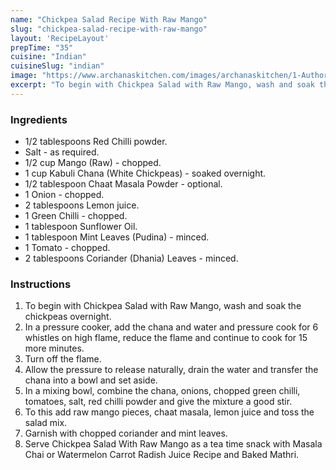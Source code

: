 ---
name: "Chickpea Salad Recipe With Raw Mango"
slug: "chickpea-salad-recipe-with-raw-mango"
layout: 'RecipeLayout'
prepTime: "35"
cuisine: "Indian"
cuisineSlug: "indian"
image: "https://www.archanaskitchen.com/images/archanaskitchen/1-Author/Lubna_Karim/Chickpea_Salad_with_Raw_Mango_1600.jpg"
excerpt: "To begin with Chickpea Salad with Raw Mango, wash and soak the chickpeas overnight"
---

### Ingredients

- 1/2 tablespoons Red Chilli powder.
- Salt - as required.
- 1/2 cup Mango (Raw) - chopped.
- 1 cup Kabuli Chana (White Chickpeas) - soaked overnight.
- 1/2 tablespoon Chaat Masala Powder - optional.
- 1 Onion - chopped.
- 2 tablespoons Lemon juice.
- 1 Green Chilli - chopped.
- 1 tablespoon Sunflower Oil.
- 1 tablespoon Mint Leaves (Pudina) - minced.
- 1 Tomato - chopped.
- 2 tablespoons Coriander (Dhania) Leaves - minced.

### Instructions

1. To begin with Chickpea Salad with Raw Mango, wash and soak the chickpeas overnight.
1. In a pressure cooker, add the chana and water and pressure cook for 6 whistles on high flame, reduce the flame and continue to cook for 15 more minutes.
1. Turn off the flame.
1. Allow the pressure to release naturally, drain the water and transfer the chana into a bowl and set aside.
1. In a mixing bowl, combine the chana, onions, chopped green chilli, tomatoes, salt, red chilli powder and give the mixture a good stir.
1. To this add raw mango pieces, chaat masala, lemon juice and toss the salad mix.
1. Garnish with chopped coriander and mint leaves.
1. Serve Chickpea Salad With Raw Mango as a tea time snack with Masala Chai or Watermelon Carrot Radish Juice Recipe and Baked Mathri.
